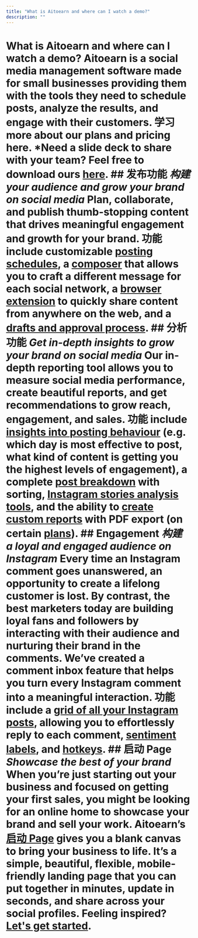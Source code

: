 ```yaml
---
title: "What is Aitoearn and where can I watch a demo?"
description: ""
---
```


# What is Aitoearn and where can I watch a demo? Aitoearn is a social media management software made for small businesses providing them with the tools they need to schedule posts, analyze the results, and engage with their customers. **学习 more about our plans and pricing here**. *Need a slide deck to share with your team? Feel free to download ours [here](https://share.aitoearn.com/NQuArLyB). ## 发布功能 ***构建 your audience and grow your brand on social media*** Plan, collaborate, and publish thumb-stopping content that drives meaningful engagement and growth for your brand. 功能 include customizable [posting schedules](https://aitoearn.helpscoutdocs.com/article/514-setting-up-your-timezones-and-posting-schedules), a [composer](https://aitoearn.helpscoutdocs.com/article/642-scheduling-posts) that allows you to craft a different message for each social network, a [browser extension](https://aitoearn.helpscoutdocs.com/article/653-aitoearn-browser-extension) to quickly share content from anywhere on the web, and a [drafts and approval process](https://aitoearn.helpscoutdocs.com/article/665-managing-and-approving-draft-posts). ## 分析功能 ***Get in-depth insights to grow your brand on social media*** Our in-depth reporting tool allows you to measure social media performance, create beautiful reports, and get recommendations to grow reach, engagement, and sales. 功能 include [insights into posting behaviour](https://aitoearn.helpscoutdocs.com/article/530-answering-questions-about-your-social-media-strategy) (e.g. which day is most effective to post, what kind of content is getting you the highest levels of engagement), a complete [post breakdown](https://aitoearn.helpscoutdocs.com/article/527-analyzing-your-posts-within-your-analytics-dashboard) with sorting, [Instagram stories analysis tools](https://aitoearn.helpscoutdocs.com/article/528-analyzing-your-instagram-stories), and the ability to [create custom reports](https://aitoearn.helpscoutdocs.com/article/534-creating-custom-analytics-reports) with PDF export (on certain [plans](https://aitoearn.helpscoutdocs.com/article/595-features-available-on-each-aitoearn-plan)). ## Engagement ***构建 a loyal and engaged audience on Instagram*** Every time an Instagram comment goes unanswered, an opportunity to create a lifelong customer is lost. By contrast, the best marketers today are building loyal fans and followers by interacting with their audience and nurturing their brand in the comments. We’ve created a comment inbox feature that helps you turn every Instagram comment into a meaningful interaction. 功能 include a [grid of all your Instagram posts](https://aitoearn.helpscoutdocs.com/article/592-engaging-with-facebook-and-instagram-comments#h_01EP74F7715ZB5CBMVBHVQZ76C), allowing you to effortlessly reply to each comment, [sentiment labels](https://aitoearn.helpscoutdocs.com/article/593-understanding-labels-and-sentiments-when-engaging-with-facebook-and-instagram-comments), and [hotkeys](https://aitoearn.helpscoutdocs.com/article/592-engaging-with-facebook-and-instagram-comments#h_01HD22PJXZF7M7WA5H261XKQ78). ## 启动 Page ***Showcase the best of your brand*** When you’re just starting out your business and focused on getting your first sales, you might be looking for an online home to showcase your brand and sell your work. Aitoearn’s [启动 Page](https://aitoearn.com/start-page) gives you a blank canvas to bring your business to life. It’s a simple, beautiful, flexible, mobile-friendly landing page that you can put together in minutes, update in seconds, and share across your social profiles. Feeling inspired? [Let's get started](https://aitoearn.helpscoutdocs.com/article/664-using-start-page-with-aitoearn).